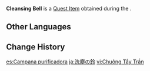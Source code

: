 {{Item Infobox
|id           = 100501
|type         = Quest Items
|description  = It is said that this magic bell was prepared specifically for adepti. Its sound rings through the air and does not fade quickly, and can be used to purify the mortal realm. It seems to have a life of its own, even as you hold it in your hand...
|source1      = Obtained during the quest ''[[The Realm Within]]'' from [[Madame Ping]].
|image        = Item Cleansing Bell.png
}}
'''Cleansing Bell''' is a [[Quest Item]] obtained during the {{Quest|The Realm Within}}.

==Other Languages==
{{Other Languages
|default_hidden = 1
|en      = Cleansing Bell
|zhs     = 涤尘铃
|zhs_rm  = Dí Chén Líng
|zht     = 滌塵鈴
|zht_rm  = Dí Chén Líng
|ja      = 洗塵の鈴
|ja_rm   = Senjin no Suzu
|ko      = 척진령
|ko_rm   = Cheokjinryeong
|es      = Campana purificadora
|fr      = Cloche purificatrice
|ru      = Колокольчик очищения
|th      = Cleansing Bell
|vi      = Chuông Tẩy Trần
|de      = Glocke der Reinigung
|id      = Lonceng Penyuci
|pt      = Sino Purificador
|tr      = Arınma Çanı
|it      = Campanella purificatrice
}}

==Change History==
{{Change History|1.0}}

[[es:Campana purificadora]]
[[ja:洗塵の鈴]]
[[vi:Chuông Tẩy Trần]]